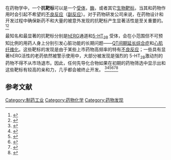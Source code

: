 {{roughtranslation}}
在药物学中，一个'''抗靶标'''可以是一个[[受体|受体]]，[[酶|酶]]，或者其它[[生物靶标|生物靶标]]，当其和药物作用时会引起不希望的[[不良反應_(醫學)|不良反应]]（[[副反应|副反应]]）。对于药物研发公司来说，在药物设计和开发过程中确保新药不和大量的被意外发现的抗靶标产生显著活性是至关重要的。<ref>{{cite journal|title=GPCR antitarget modeling: pharmacophore models for biogenic amine binding GPCRs to avoid GPCR-mediated side effects|pages=876–889|issn=1439-4227|journal=Chembiochem: A European Journal of Chemical Biology|volume=6|issue=5|date=2005-5|doi=10.1002/cbic.200400369|url=https://www.ncbi.nlm.nih.gov/pubmed/15791686|accessdate=2019-02-12|author=Thomas Klabunde, Andreas Evers|pmid=15791686|archive-date=2016-06-10|archive-url=https://web.archive.org/web/20160610164209/http://www.ncbi.nlm.nih.gov/pubmed/15791686|dead-url=no}}</ref><ref>{{cite journal|title=Physicochemical drug properties associated with in vivo toxicological outcomes: a review|pages=921–931|issn=1744-7607|journal=Expert Opinion on Drug Metabolism & Toxicology|volume=5|issue=8|date=2009-8|doi=10.1517/17425250903042318|url=https://www.ncbi.nlm.nih.gov/pubmed/19519283|accessdate=2019-02-12|author=David A. Price, Julian Blagg, Lyn Jones, Nigel Greene, Travis Wager|pmid=19519283|archive-date=2014-11-03|archive-url=https://web.archive.org/web/20141103050136/http://www.ncbi.nlm.nih.gov/pubmed/19519283|dead-url=no}}</ref> 


最知名和最显著的抗靶标分别是[[hERG|hERG]]通道和[[5-HT2B|5-HT<sub>2B</sub>]] 受体，会在小范围但不可预知比例的用药人身上分别引发心脏功能的长期问题——[[QT间期延长综合症|QT间期延长综合症]]和[[心肌纤维化|心肌纤维化]]。这些靶标的发现是由于某些上市药物高频率的特有[[不良反應_(醫學)|不良反应]]；一些具有显著hERG活性的老药依然被警示使用中，大部分被发现是强烈的 5-HT<sub>2B</sub>激动剂的药物不得不从市场退市。因此，任何先导化合物如果在初期的药物筛选中显示出和这些靶标有较高的亲和力，几乎都会被终止开发。
<ref>{{cite journal|title=Safety of non-antiarrhythmic drugs that prolong the QT interval or induce torsade de pointes: an overview|pages=263–286|issn=0114-5916|journal=Drug Safety|volume=25|issue=4|date=2002|doi=10.2165/00002018-200225040-00004|url=https://www.ncbi.nlm.nih.gov/pubmed/11994029|accessdate=2019-02-12|author=Fabrizio De Ponti, Elisabetta Poluzzi, Andrea Cavalli, Maurizio Recanatini, Nicola Montanaro|pmid=11994029|archive-date=2015-01-02|archive-url=https://web.archive.org/web/20150102131221/http://www.ncbi.nlm.nih.gov/pubmed/11994029|dead-url=no}}</ref><ref>{{cite journal|title=QT prolongation through hERG K(+) channel blockade: current knowledge and strategies for the early prediction during drug development|pages=133–166|issn=0198-6325|journal=Medicinal Research Reviews|volume=25|issue=2|date=2005-3|doi=10.1002/med.20019|url=https://www.ncbi.nlm.nih.gov/pubmed/15389727|accessdate=2019-02-12|author=Maurizio Recanatini, Elisabetta Poluzzi, Matteo Masetti, Andrea Cavalli, Fabrizio De Ponti|pmid=15389727|archive-date=2015-11-28|archive-url=https://web.archive.org/web/20151128020828/http://www.ncbi.nlm.nih.gov/pubmed/15389727|dead-url=no}}</ref><ref>{{cite journal|title=The hERG K+ channel: target and antitarget strategies in drug development|pages=181–195|issn=1043-6618|journal=Pharmacological Research|volume=57|issue=3|date=2008-3|doi=10.1016/j.phrs.2008.01.009|url=https://www.ncbi.nlm.nih.gov/pubmed/18329284|accessdate=2019-02-12|author=Emanuel Raschi, Valentina Vasina, Elisabetta Poluzzi, Fabrizio De Ponti|pmid=18329284|archive-date=2014-11-03|archive-url=https://web.archive.org/web/20141103045845/http://www.ncbi.nlm.nih.gov/pubmed/18329284|dead-url=no}}</ref><ref>{{cite journal|title=hERG-related drug toxicity and models for predicting hERG liability and QT prolongation|pages=1005–1021|issn=1744-7607|journal=Expert Opinion on Drug Metabolism & Toxicology|volume=5|issue=9|date=2009-9|doi=10.1517/17425250903055070|url=https://www.ncbi.nlm.nih.gov/pubmed/19572824|accessdate=2019-02-12|author=Emanuel Raschi, Luisa Ceccarini, Fabrizio De Ponti, Maurizio Recanatini|pmid=19572824|archive-date=2014-11-03|archive-url=https://web.archive.org/web/20141103050912/http://www.ncbi.nlm.nih.gov/pubmed/19572824|dead-url=no}}</ref><ref>{{cite journal|title=Parallel functional activity profiling reveals valvulopathogens are potent 5-hydroxytryptamine(2B) receptor agonists: implications for drug safety assessment|pages=710–722|issn=1521-0111|journal=Molecular Pharmacology|volume=76|issue=4|date=2009-10|doi=10.1124/mol.109.058057|url=https://www.ncbi.nlm.nih.gov/pubmed/19570945|accessdate=2019-02-12|author=Xi-Ping Huang, Vincent Setola, Prem N. Yadav, John A. Allen, Sarah C. Rogan, Bonnie J. Hanson, Chetana Revankar, Matt Robers, Chris Doucette, Bryan L. Roth|pmid=19570945|pmc=PMC2769050|archive-date=2017-07-12|archive-url=https://web.archive.org/web/20170712183937/https://www.ncbi.nlm.nih.gov/pubmed/19570945|dead-url=no}}</ref><ref>{{cite journal|title=Drug-induced fibrotic valvular heart disease|pages=577–585|issn=1474-547X|journal=Lancet (London, England)|volume=374|issue=9689|date=2009-08-15|doi=10.1016/S0140-6736(09)60252-X|url=https://www.ncbi.nlm.nih.gov/pubmed/19683643|accessdate=2019-02-12|author=Sanjeev Bhattacharyya, Anthony H. Schapira, Dimitri P. Mikhailidis, Joseph Davar|pmid=19683643|archive-date=2015-09-19|archive-url=https://web.archive.org/web/20150919000248/http://www.ncbi.nlm.nih.gov/pubmed/19683643|dead-url=no}}</ref>

==参考文献==
{{reflist}}
<!--In [[pharmacology|pharmacology]], an '''antitarget''' is a [[receptor_(biochemistry)|receptor]], [[enzyme|enzyme]], or other [[biological_target|biological target]] that, when affected by a drug, causes undesirable [[adverse_effect|side-effect]]s. During [[drug_design|drug design]] and [[drug_development|development]], it is important for pharmaceutical companies to ensure that new drugs do not show significant activity at any of a range of antitargets, most of which are discovered largely by chance.<ref>{{cite journal|title=GPCR antitarget modeling: pharmacophore models for biogenic amine binding GPCRs to avoid GPCR-mediated side effects|pages=876–889|issn=1439-4227|journal=Chembiochem: A European Journal of Chemical Biology|volume=6|issue=5|date=2005-5|doi=10.1002/cbic.200400369|url=https://www.ncbi.nlm.nih.gov/pubmed/15791686|accessdate=2019-02-12|author=Thomas Klabunde, Andreas Evers|pmid=15791686}}</ref><ref>{{cite journal|title=Physicochemical drug properties associated with in vivo toxicological outcomes: a review|pages=921–931|issn=1744-7607|journal=Expert Opinion on Drug Metabolism & Toxicology|volume=5|issue=8|date=2009-8|doi=10.1517/17425250903042318|url=https://www.ncbi.nlm.nih.gov/pubmed/19519283|accessdate=2019-02-12|author=David A. Price, Julian Blagg, Lyn Jones, Nigel Greene, Travis Wager|pmid=19519283}}</ref> 

Among the best-known and most significant antitargets are the [[hERG|hERG]] channel and the [[5-HT2B_receptor|5-HT<sub>2B</sub> receptor]], both of which causing long-term problems with heart function that can prove fatal ([[long_QT_syndrome|long QT syndrome]] and [[cardiac_fibrosis|cardiac fibrosis]], respectively), in a small but unpredictable proportion of users. Both of these targets were discovered as a result of high levels of distinctive side-effects during the marketing of certain medicines, and, while some older drugs with significant hERG activity are still used with caution, most drugs that have been found to be strong 5-HT<sub>2B</sub> agonists were withdrawn from the market, and any new compound will almost always be discontinued from further development if initial screening shows high affinity for these targets.<ref>{{cite journal|title=Safety of non-antiarrhythmic drugs that prolong the QT interval or induce torsade de pointes: an overview|pages=263–286|issn=0114-5916|journal=Drug Safety|volume=25|issue=4|date=2002|doi=10.2165/00002018-200225040-00004|url=https://www.ncbi.nlm.nih.gov/pubmed/11994029|accessdate=2019-02-12|author=Fabrizio De Ponti, Elisabetta Poluzzi, Andrea Cavalli, Maurizio Recanatini, Nicola Montanaro|pmid=11994029}}</ref><ref>{{cite journal|title=QT prolongation through hERG K(+) channel blockade: current knowledge and strategies for the early prediction during drug development|pages=133–166|issn=0198-6325|journal=Medicinal Research Reviews|volume=25|issue=2|date=2005-3|doi=10.1002/med.20019|url=https://www.ncbi.nlm.nih.gov/pubmed/15389727|accessdate=2019-02-12|author=Maurizio Recanatini, Elisabetta Poluzzi, Matteo Masetti, Andrea Cavalli, Fabrizio De Ponti|pmid=15389727}}</ref><ref>{{cite journal|title=The hERG K+ channel: target and antitarget strategies in drug development|pages=181–195|issn=1043-6618|journal=Pharmacological Research|volume=57|issue=3|date=2008-3|doi=10.1016/j.phrs.2008.01.009|url=https://www.ncbi.nlm.nih.gov/pubmed/18329284|accessdate=2019-02-12|author=Emanuel Raschi, Valentina Vasina, Elisabetta Poluzzi, Fabrizio De Ponti|pmid=18329284}}</ref><ref>{{cite journal|title=hERG-related drug toxicity and models for predicting hERG liability and QT prolongation|pages=1005–1021|issn=1744-7607|journal=Expert Opinion on Drug Metabolism & Toxicology|volume=5|issue=9|date=2009-9|doi=10.1517/17425250903055070|url=https://www.ncbi.nlm.nih.gov/pubmed/19572824|accessdate=2019-02-12|author=Emanuel Raschi, Luisa Ceccarini, Fabrizio De Ponti, Maurizio Recanatini|pmid=19572824}}</ref><ref>{{cite journal|title=Parallel functional activity profiling reveals valvulopathogens are potent 5-hydroxytryptamine(2B) receptor agonists: implications for drug safety assessment|pages=710–722|issn=1521-0111|journal=Molecular Pharmacology|volume=76|issue=4|date=2009-10|doi=10.1124/mol.109.058057|url=https://www.ncbi.nlm.nih.gov/pubmed/19570945|accessdate=2019-02-12|author=Xi-Ping Huang, Vincent Setola, Prem N. Yadav, John A. Allen, Sarah C. Rogan, Bonnie J. Hanson, Chetana Revankar, Matt Robers, Chris Doucette, Bryan L. Roth|pmid=19570945|pmc=PMC2769050}}</ref><ref>{{cite journal|title=Drug-induced fibrotic valvular heart disease|pages=577–585|issn=1474-547X|journal=Lancet (London, England)|volume=374|issue=9689|date=2009-08-15|doi=10.1016/S0140-6736(09)60252-X|url=https://www.ncbi.nlm.nih.gov/pubmed/19683643|accessdate=2019-02-12|author=Sanjeev Bhattacharyya, Anthony H. Schapira, Dimitri P. Mikhailidis, Joseph Davar|pmid=19683643}}</ref>

-->
[[Category:制药工业|Category:制药工业]]
[[Category:药物化学|Category:药物化学]]
[[Category:药物发现|Category:药物发现]]